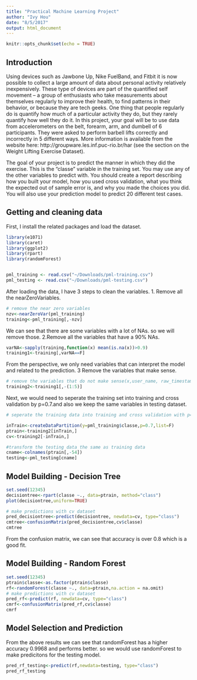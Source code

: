 ```yaml
---
title: "Practical Machine Learning Project"
author: "Ivy Hou"
date: "8/5/2017"
output: html_document
---
```


```r
knitr::opts_chunk$set(echo = TRUE)
```

## Introduction
Using devices such as Jawbone Up, Nike FuelBand, and Fitbit it is now possible to collect a large amount of data about personal activity relatively inexpensively. These type of devices are part of the quantified self movement – a group of enthusiasts who take measurements about themselves regularly to improve their health, to find patterns in their behavior, or because they are tech geeks. One thing that people regularly do is quantify how much of a particular activity they do, but they rarely quantify how well they do it. In this project, your goal will be to use data from accelerometers on the belt, forearm, arm, and dumbell of 6 participants. They were asked to perform barbell lifts correctly and incorrectly in 5 different ways. More information is available from the website here: http://groupware.les.inf.puc-rio.br/har (see the section on the Weight Lifting Exercise Dataset).

The goal of your project is to predict the manner in which they did the exercise. This is the "classe" variable in the training set. You may use any of the other variables to predict with. You should create a report describing how you built your model, how you used cross validation, what you think the expected out of sample error is, and why you made the choices you did. You will also use your prediction model to predict 20 different test cases.

## Getting and cleaning data

First, I install the related packages and load the dataset. 

```r

library(e1071)
library(caret)
library(ggplot2)
library(rpart)
library(randomForest)


pml_training <- read.csv("~/Downloads/pml-training.csv")
pml_testing <- read.csv("~/Downloads/pml-testing.csv")

```

After loading the data, I have 3 steps to clean the variables. 
1. Remove all the nearZeroVariables. 
```r

# remove the near zero variables
nzv<-nearZeroVar(pml_training)
training<-pml_training[,-nzv]

```

We can see that there are some variables with a lot of NAs. so we will remove those.
2.Remove all the variables that have a 90% NAs.
```r
varNA<-sapply(training,function(x) mean(is.na(x))>0.9)
training1<-training[,varNA==F]

```

From the perspective, we only need variables that can interpret the model and related to the prediction.
3 Remove the variables that make sense.
```r
# remove the variables that do not make sense(x,user_name, raw_timestamp_part_1,raw_timestamp_part_2, cvtd_timestamp)
training2<-training1[,-(1:5)]

```

Next, we would need to seperate the training set into training and cross validation by p=0.7.and also we keep the same variables in testing dataset. 
```r
# seperate the training data into training and cross validation with p=0.7

inTrain<-createDataPartition(y=pml_training$classe,p=0.7,list=F)
ptrain<-training2[inTrain,]
cv<-training2[-inTrain,]

#transform the testing data the same as training data
cname<-colnames(ptrain[,-54])
testing<-pml_testing[cname]

```


## Model Building - Decision Tree
```r

set.seed(12345)
decisiontree<-rpart(classe ~., data=ptrain, method="class")
plot(decisiontree,uniform=TRUE)

# make predictions with cv dataset
pred_decisiontree<-predict(decisiontree, newdata=cv, type="class")
cmtree<-confusionMatrix(pred_decisiontree,cv$classe)
cmtree
```
From the confusion matrix, we can see that accuracy is over 0.8 which is a good fit.

## Model Building - Random Forest
```r

set.seed(12345)
ptrain$classe<-as.factor(ptrain$classe)
rf<-randomForest(classe ~., data=ptrain,na.action = na.omit)
# make predictions with cv dataset
pred_rf<-predict(rf, newdata=cv, type="class")
cmrf<-confusionMatrix(pred_rf,cv$classe)
cmrf
```

## Model Selection and Prediction
From the above results we can see that randomForest has a higher accuracy 0.9968 and performs better. so we would use randomForest to make predicitons for the testing model.

```r
pred_rf_testing<-predict(rf,newdata=testing, type="class")
pred_rf_testing
```



